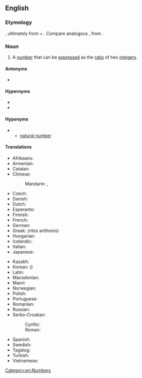 {{also|rational-number}}
==English==

===Etymology===
{{compound|en|rational|number}}, ultimately from {{der|en|la|rationalis}} + {{m|la|numerus}}. Compare analogous {{m|en|logarithm}}, from {{cog|grc|-}}.

===Noun===
{{en-noun}}

# {{lb|en|mathematics}} A [[number]] that can be [[express]]ed as the [[ratio]] of two [[integer]]s.

====Antonyms====
* {{l|en|irrational number}}

====Hypernyms====
* {{l|en|real number}}
* {{l|en|p-adic number|''p''-adic number}}

====Hyponyms====
* {{l|en|integer}}
** [[natural number]]

====Translations====
{{trans-top|quotient of integers}}
* Afrikaans: {{t+|af|rasionale getal}}
* Armenian: {{t|hy|ռացիոնալ թիվ}}
* Catalan: {{t|ca|nombre racional|m}}
* Chinese:
*: Mandarin: {{t+|cmn|有理數|sc=Hani}}, {{t+|cmn|有理数|tr=yǒulǐshù|sc=Hani}}
* Czech: {{t|cs|racionální číslo|n}}
* Danish: {{t|da|rationelt tal|n}}
* Dutch: {{t|nl|rationaal getal|n}}
* Esperanto: {{t+|eo|racionala nombro}}
* Finnish: {{t+|fi|rationaaliluku}}
* French: {{t+|fr|nombre rationnel|m}}
* German: {{t+|de|rationale Zahl|f}}
* Greek: {{t+|el|ρητός αριθμός|m}} (ritós arithmós)
* Hungarian: {{t+|hu|racionális szám}}
* Icelandic: {{t|is|ræð tala|f}}
* Italian: {{t+|it|numero razionale|m}}
* Japanese: {{t+|ja|有理数|tr=ゆうりすう, yūrisū|sc=Jpan}}
{{trans-mid}}
* Kazakh: {{t|kk|рационал сан}}
* Korean: {{t+|ko|유리수}} ({{t+|ko|有理數}})
* Latin: {{t|la|numerus rationalis|m}}
* Macedonian: {{t|mk|рациона́лен број|m}}
* Maori: {{t|mi|tauwehe whakahau}}
* Norwegian: {{t+|no|rasjonalt tall|n}}
* Polish: {{t+|pl|liczba wymierna|f}}
* Portuguese: {{t+|pt|número racional|m}}
* Romanian: {{t+|ro|număr rațional|n}}
* Russian: {{t+|ru|рациона́льное число́|n}}
* Serbo-Croatian:
*: Cyrillic: {{t|sh|рaционaлни број|m}}
*: Roman: {{t|sh|racionalni broj|m}}
* Spanish: {{t+|es|número racional|m}}
* Swedish: {{t+|sv|rationellt tal}}
* Tagalog: {{t|tl|bilang na tagwayin}}
* Turkish: {{t+|tr|rasyonel sayı}}
* Vietnamese: {{t+|vi|số hữu tỉ}}
{{trans-bottom}}

[[Category:en:Numbers]]